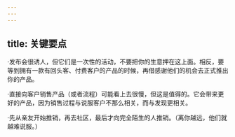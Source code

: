 ```yaml
---
---
---
```

title: 关键要点
---




·发布会很诱人，但它们是一次性的活动，不要把你的生意押在这上面。相反，要等到拥有一款有回头客、付费客户的产品的时候，再借感谢他们的机会去正式推出你的产品。

·直接向客户销售产品（或者流程）可能看上去很慢，但这是值得的。它会带来更好的产品，因为销售过程与说服客户不那么相关，而与发现更相关。

·先从亲友开始推销，再去社区，最后才向完全陌生的人推销。（离你越远，他们就越难说服。）